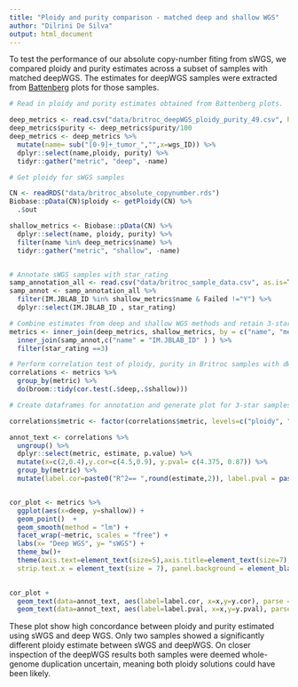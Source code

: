 ```yaml
---
title: "Ploidy and purity comparison - matched deep and shallow WGS"
author: "Dilrini De Silva"
output: html_document
---
```

To test the performance of our absolute copy-number fiting from sWGS, we compared ploidy and purity estimates across a subset of samples with matched deepWGS. 
The estimates for deepWGS samples were extracted from [Battenberg](https://github.com/Wedge-Oxford/battenberg) plots for those samples.

```r
# Read in ploidy and purity estimates obtained from Battenberg plots.

deep_metrics <- read.csv("data/britroc_deepWGS_ploidy_purity_49.csv", header=T, as.is = T)
deep_metrics$purity <- deep_metrics$purity/100
deep_metrics <- deep_metrics %>%
  mutate(name= sub("[0-9]+_tumor_","",x=wgs_ID)) %>%
  dplyr::select(name,ploidy, purity) %>%
  tidyr::gather("metric", "deep", -name)

# Get ploidy for sWGS samples

CN <- readRDS("data/britroc_absolute_copynumber.rds")
Biobase::pData(CN)$ploidy <- getPloidy(CN) %>%
  .$out

shallow_metrics <- Biobase::pData(CN) %>%
  dplyr::select(name, ploidy, purity) %>%
  filter(name %in% deep_metrics$name) %>%
  tidyr::gather("metric", "shallow", -name)


# Annotate sWGS samples with star_rating
samp_annotation_all <- read.csv("data/britroc_sample_data.csv", as.is=T)
samp_annot <- samp_annotation_all %>% 
  filter(IM.JBLAB_ID %in% shallow_metrics$name & Failed !="Y") %>%
  dplyr::select(IM.JBLAB_ID , star_rating)

# Combine estimates from deep and shallow WGS methods and retain 3-star samples
metrics <- inner_join(deep_metrics, shallow_metrics, by = c("name", "metric")) %>%
  inner_join(samp_annot,c("name" = "IM.JBLAB_ID" ) ) %>%
  filter(star_rating ==3)

# Perform correlation test of ploidy, purity in Britroc samples with dWGS and sWGS data
correlations <- metrics %>% 
  group_by(metric) %>%
  do(broom::tidy(cor.test(.$deep,.$shallow)))
```


```r
# Create dataframes for annotation and generate plot for 3-star samples.

correlations$metric <- factor(correlations$metric, levels=c("ploidy", "purity"))

annot_text <- correlations %>% 
  ungroup() %>%
  dplyr::select(metric, estimate, p.value) %>%
  mutate(x=c(2,0.4),y.cor=c(4.5,0.9), y.pval= c(4.375, 0.87)) %>%
  group_by(metric) %>%
  mutate(label.cor=paste0("R^2== ",round(estimate,2)), label.pval = paste0("P== ", format(signif(p.value,1),digits=1, scientific = T)) )


cor_plot <- metrics %>%
  ggplot(aes(x=deep, y=shallow)) +
  geom_point()  + 
  geom_smooth(method = "lm") + 
  facet_wrap(~metric, scales = "free") +
  labs(x= "Deep WGS", y= "sWGS") +
  theme_bw()+
  theme(axis.text=element_text(size=5),axis.title=element_text(size=7),
  strip.text.x = element_text(size = 7), panel.background = element_blank(), panel.grid.major = element_blank(), panel.grid.minor = element_blank())
  

cor_plot + 
  geom_text(data=annot_text, aes(label=label.cor, x=x,y=y.cor), parse = T,inherit.aes=FALSE, size=2) +
  geom_text(data=annot_text, aes(label=label.pval, x=x,y=y.pval), parse = T,inherit.aes=FALSE, size=2)


```

These plot show high concordance between ploidy and purity estimated using sWGS and deep WGS. Only two samples showed a significantly different ploidy estimate between sWGS and deepWGS. On closer inspection of the deepWGS results both samples were deemed whole-genome duplication uncertain, meaning both ploidy solutions could have been likely.